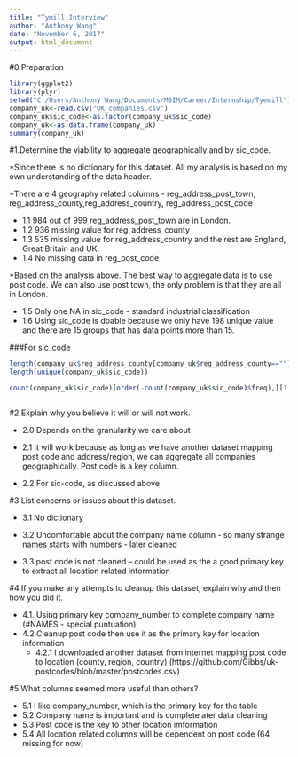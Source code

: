 ---
title: "Tymill Interview"
author: "Anthony Wang"
date: "November 6, 2017"
output: html_document
---

#0.Preparation
```{r}
library(ggplot2)
library(plyr)
setwd("C:/Users/Anthony Wang/Documents/MSIM/Career/Internship/Tyemill")
company_uk<-read.csv("UK_companies.csv")
company_uk$sic_code<-as.factor(company_uk$sic_code)
company_uk<-as.data.frame(company_uk)
summary(company_uk)

```

#1.Determine the viability to aggregate geographically and by sic_code. 

*Since there is no dictionary for this dataset. All my analysis is based on my own understanding of the data header.

*There are 4 geography related columns - reg_address_post_town, reg_address_county,reg_address_country, reg_address_post_code

* 1.1 984 out of 999 reg_address_post_town are in London.
* 1.2 936 missing value for reg_address_county
* 1.3 535 missing value for reg_address_country and the rest are England, Great Britain and UK.
* 1.4 No missing data in reg_post_code


*Based on the analysis above. The best way to aggregate data is to use post code. We can also use post town, the only problem is that they are all in London.

* 1.5 Only one NA in sic_code - standard industrial classification
* 1.6 Using sic_code is doable because we only have 198 unique value and there are 15 groups that has data points more than 15.

###For sic_code
```{r}

length(company_uk$reg_address_county[company_uk$reg_address_county==""])
length(unique(company_uk$sic_code))

count(company_uk$sic_code)[order(-count(company_uk$sic_code)$freq),][1:15,]



```


#2.Explain why you believe it will or will not work. 

* 2.0 Depends on the granularity we care about

* 2.1 It will work because as long as we have another dataset mapping post code and address/region, we can aggregate all companies geographically. Post code is a key column.

* 2.2 For sic-code, as discussed above

#3.List concerns or issues about this dataset.


* 3.1 No dictionary

* 3.2 Uncomfortable about the company name column - so many strange names starts with numbers - later cleaned

* 3.3 post code is not cleaned -- could be used as the a good primary key to extract all location related information

#4.If you make any attempts to cleanup this dataset, explain why and then how you did it.

* 4.1. Using primary key company_number to complete company name (#NAMES - special puntuation)
* 4.2  Cleanup post code then use it as the primary key for location information
  + 4.2.1 I downloaded another dataset from internet mapping post code to location (county, region, country) (https://github.com/Gibbs/uk-postcodes/blob/master/postcodes.csv)


#5.What columns seemed more useful than others?

* 5.1 I like company_number, which is the primary key for the table
* 5.2 Company name is important and is complete ater data cleaning
* 5.3 Post code is the key to other location imformation
* 5.4 All location related columns will be dependent on post code (64 missing for now)

